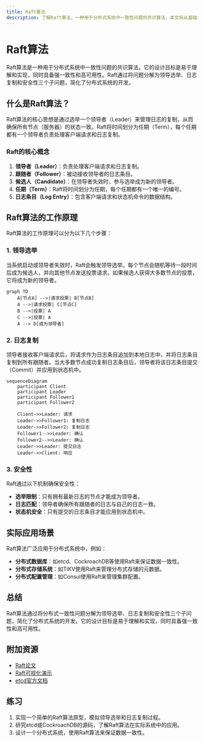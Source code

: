 ```yaml
---
title: Raft算法
description: 了解Raft算法，一种用于分布式系统中一致性问题的共识算法。本文将从基础概念到实际应用逐步讲解，适合初学者学习。
---
```


# Raft算法

Raft算法是一种用于分布式系统中一致性问题的共识算法。它的设计目标是易于理解和实现，同时具备强一致性和高可用性。Raft通过将问题分解为领导选举、日志复制和安全性三个子问题，简化了分布式系统的开发。

## 什么是Raft算法？

Raft算法的核心思想是通过选举一个领导者（Leader）来管理日志的复制，从而确保所有节点（服务器）的状态一致。Raft将时间划分为任期（Term），每个任期都有一个领导者负责处理客户端请求和日志复制。

### Raft的核心概念

1. **领导者（Leader）**：负责处理客户端请求和日志复制。
2. **跟随者（Follower）**：被动接收领导者的日志条目。
3. **候选人（Candidate）**：在领导者失效时，参与选举成为新的领导者。
4. **任期（Term）**：Raft将时间划分为任期，每个任期都有一个唯一的编号。
5. **日志条目（Log Entry）**：包含客户端请求和状态机命令的数据结构。

## Raft算法的工作原理

Raft算法的工作原理可以分为以下几个步骤：

### 1. 领导选举

当系统启动或领导者失效时，Raft会触发领导选举。每个节点会随机等待一段时间后成为候选人，并向其他节点发送投票请求。如果候选人获得大多数节点的投票，它将成为新的领导者。

```mermaid
graph TD
    A[节点A] -->|请求投票| B[节点B]
    A -->|请求投票| C[节点C]
    B -->|投票| A
    C -->|投票| A
    A --> D[成为领导者]
```

### 2. 日志复制

领导者接收客户端请求后，将请求作为日志条目追加到本地日志中，并将日志条目复制到所有跟随者。当大多数节点成功复制日志条目后，领导者将该日志条目提交（Commit）并应用到状态机中。

```mermaid
sequenceDiagram
    participant Client
    participant Leader
    participant Follower1
    participant Follower2

    Client->>Leader: 请求
    Leader->>Follower1: 复制日志
    Leader->>Follower2: 复制日志
    Follower1-->>Leader: 确认
    Follower2-->>Leader: 确认
    Leader->>Leader: 提交日志
    Leader->>Client: 响应
```

### 3. 安全性

Raft通过以下机制确保安全性：

- **选举限制**：只有拥有最新日志的节点才能成为领导者。
- **日志匹配**：领导者确保所有跟随者的日志与自己的日志一致。
- **状态机安全**：只有提交的日志条目才能应用到状态机中。

## 实际应用场景

Raft算法广泛应用于分布式系统中，例如：

- **分布式数据库**：如etcd、CockroachDB等使用Raft来保证数据一致性。
- **分布式存储系统**：如TiKV使用Raft来管理分布式存储的元数据。
- **分布式配置管理**：如Consul使用Raft来管理集群配置。

## 总结

Raft算法通过将分布式一致性问题分解为领导选举、日志复制和安全性三个子问题，简化了分布式系统的开发。它的设计目标是易于理解和实现，同时具备强一致性和高可用性。

## 附加资源

- [Raft论文](https://raft.github.io/raft.pdf)
- [Raft可视化演示](https://raft.github.io/)
- [etcd官方文档](https://etcd.io/docs/)

## 练习

1. 实现一个简单的Raft算法原型，模拟领导选举和日志复制过程。
2. 研究etcd或CockroachDB的源码，了解Raft算法在实际系统中的应用。
3. 设计一个分布式系统，使用Raft算法来保证数据一致性。
